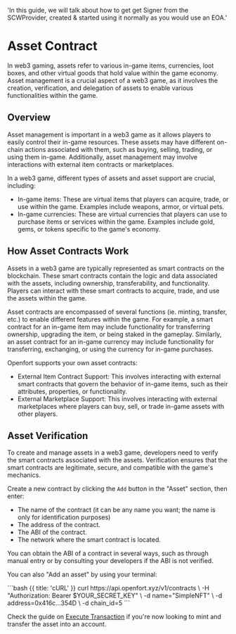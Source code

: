   'In this guide, we will talk about how to get get Signer from the SCWProvider, created & started using it normally as you would use an EOA.'

# Asset Contract

In web3 gaming, assets refer to various in-game items, currencies, loot boxes, and other virtual goods that hold value within the game economy. Asset management is a crucial aspect of a web3 game, as it involves the creation, verification, and delegation of assets to enable various functionalities within the game.

## Overview

Asset management is important in a web3 game as it allows players to easily control their in-game resources.
These assets may have different on-chain actions associated with them, such as buying, selling, trading, or using them in-game.
Additionally, asset management may involve interactions with external item contracts or marketplaces.

In a web3 game, different types of assets and asset support are crucial, including:

- In-game items: These are virtual items that players can acquire, trade, or use within the game. Examples include weapons, armor, or virtual pets.
- In-game currencies: These are virtual currencies that players can use to purchase items or services within the game. Examples include gold, gems, or tokens specific to the game's economy.

## How Asset Contracts Work

Assets in a web3 game are typically represented as smart contracts on the blockchain. These smart contracts contain the logic and data associated with the assets, including ownership, transferability, and functionality. Players can interact with these smart contracts to acquire, trade, and use the assets within the game.

Asset contracts are encompassed of several functions (ie. minting, transfer, etc.) to enable different features within the game. For example, a smart contract for an in-game item may include functionality for transferring ownership, upgrading the item, or being staked in the gameplay. Similarly, an asset contract for an in-game currency may include functionality for transferring, exchanging, or using the currency for in-game purchases.

Openfort supports your own asset contracts:
- External Item Contract Support: This involves interacting with external smart contracts that govern the behavior of in-game items, such as their attributes, properties, or functionality.
- External Marketplace Support: This involves interacting with external marketplaces where players can buy, sell, or trade in-game assets with other players.

## Asset Verification
To create and manage assets in a web3 game, developers need to verify the smart contracts associated with the assets. Verification ensures that the smart contracts are legitimate, secure, and compatible with the game's mechanics.

Create a new contract by clicking the `Add` button in the "Asset" section, then enter:

- The name of the contract (it can be any name you want; the name is only for identification purposes)
- The address of the contract.
- The ABI of the contract.
- The network where the smart contract is located.

You can obtain the ABI of a contract in several ways, such as through manual entry or by consulting your developers if the ABI is not verified.

You can also "Add an asset" by using your terminal:

<CodeGroup title="Create a contract of an asset" tag="POST" label="/v1/contracts">
  ```bash {{ title: 'cURL' }}
    curl https://api.openfort.xyz/v1/contracts \
    -H "Authorization: Bearer $YOUR_SECRET_KEY" \
    -d name="SimpleNFT" \
    -d address=0x416c...354D \
    -d chain_id=5
  ```
</CodeGroup>

Check the guide on [Execute Transaction](/execute-transactions) if you're now looking to mint and transfer the asset into an account. 
